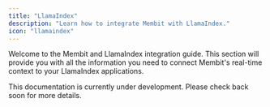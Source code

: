 ```yaml
---
title: "LlamaIndex"
description: "Learn how to integrate Membit with LlamaIndex."
icon: "llamaindex"
---
```


Welcome to the Membit and LlamaIndex integration guide. This section will provide you with all the information you need to connect Membit's real-time context to your LlamaIndex applications.

<Info>
  This documentation is currently under development. Please check back soon for
  more details.
</Info>
